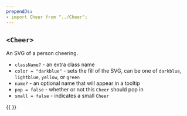 ```yaml
---
prependJs:
- import Cheer from "../Cheer";
---
```


## `<Cheer>`

An SVG of a person cheering.

* `className?` - an extra class name
* `color = "darkblue"` - sets the fill of the SVG, can be one of `darkblue`, `lightblue`, `yellow`, or `green`
* `name?` - an optional name that will appear in a tooltip
* `pop = false` - whether or not this `Cheer` should pop in
* `small = false` - indicates a small `Cheer`

{{
  <Cheer name="Harry" color="darkblue" pop />
  <Cheer name="Hermione" color="green" />
  <Cheer name="Ron" color="lightblue" />
  <Cheer name="Luna" color="yellow" />
  <Cheer small name="Dobby" color="darkblue" />
  <Cheer small name="Winky" color="green" />
}}
